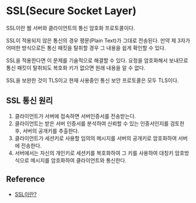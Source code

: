 
# SSL(Secure Socket Layer)

SSL이란 웹 서버와 클라이언트의 통신 암호화 프로토콜이다.

SSL이 적용되지 않은 통신의 경우 평문(Plain Text)가 그대로 전송된다.
만약 제 3자가 어떠한 방식으로든 통신 패킷을 탈취할 경우 그 내용을 쉽게 확인할 수 있다.

SSL을 적용한다면 이 문제를 기술적으로 해결할 수 있다. 요청을 암호화해서 보내므로
통신 패킷이 탈취되도 복호화 키가 없으면 원래 내용을 알 수 없다.

SSL을 보완한 것이 TLS이고 현재 사용중인 통신 보안 프로토콜은 모두 TLS이다.

## SSL 통신 원리

1. 클라이언트가 서버에 접속하면 서버인증서를 전송받는다.
2. 클라이언트는 받은 서버 인증서를 분석하여 신뢰할 수 있는 인증서인지를 검토한 후,
   서버의 공개키를 추출한다.
3. 클라이언트가 세션키로 사용할 임의의 메시지를 서버의 공개키로 암호화하여 서버에
   전송한다.
4. 서버에서는 자신의 개인키로 세션키를 복호화하여 그 키를 사용하여 대칭키 암호방식으로
   메시지를 암호화하여 클라이언트와 통신한다.

## Reference

- [SSL이란?](https://blog.itcode.dev/posts/2021/08/18/about-ssl)
